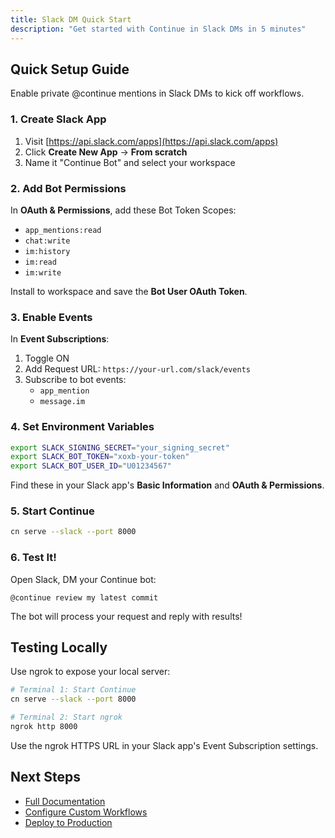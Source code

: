 ```yaml
---
title: Slack DM Quick Start
description: "Get started with Continue in Slack DMs in 5 minutes"
---
```


## Quick Setup Guide

Enable private @continue mentions in Slack DMs to kick off workflows.

### 1. Create Slack App

1. Visit [https://api.slack.com/apps](https://api.slack.com/apps)
2. Click **Create New App** → **From scratch**
3. Name it "Continue Bot" and select your workspace

### 2. Add Bot Permissions

In **OAuth & Permissions**, add these Bot Token Scopes:
- `app_mentions:read`
- `chat:write`
- `im:history`
- `im:read`
- `im:write`

Install to workspace and save the **Bot User OAuth Token**.

### 3. Enable Events

In **Event Subscriptions**:
1. Toggle ON
2. Add Request URL: `https://your-url.com/slack/events`
3. Subscribe to bot events:
   - `app_mention`
   - `message.im`

### 4. Set Environment Variables

```bash
export SLACK_SIGNING_SECRET="your_signing_secret"
export SLACK_BOT_TOKEN="xoxb-your-token"
export SLACK_BOT_USER_ID="U01234567"
```

Find these in your Slack app's **Basic Information** and **OAuth & Permissions**.

### 5. Start Continue

```bash
cn serve --slack --port 8000
```

### 6. Test It!

Open Slack, DM your Continue bot:
```
@continue review my latest commit
```

The bot will process your request and reply with results!

## Testing Locally

Use ngrok to expose your local server:

```bash
# Terminal 1: Start Continue
cn serve --slack --port 8000

# Terminal 2: Start ngrok
ngrok http 8000
```

Use the ngrok HTTPS URL in your Slack app's Event Subscription settings.

## Next Steps

- [Full Documentation](/integrations/slack-dm)
- [Configure Custom Workflows](/cli/overview)
- [Deploy to Production](/cli/deployment)
